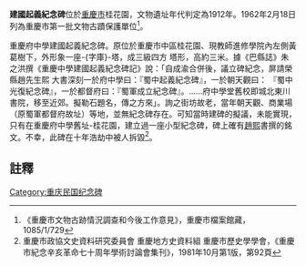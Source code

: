 {{msg:重慶市文物保護單位
|名稱 = [[建國先烈墓|建國先烈墓]]（包括滄白路的[[張培爵紀念碑|張培爵紀念碑]]、南區公園的[[鄒容紀念碑|鄒容紀念碑]]、桂花園的建國起義紀念碑）
|編號 = ？
|圖片 = 
|級別 = 1
|分類 = 
|時代 = 民國
|地点 = 桂花園
|坐標 = 
|登錄 = 1962年2月18日
}}
'''建國起義紀念碑'''位於[[重慶市|重慶市]]桂花園，文物遺址年代判定為1912年。1962年2月18日列為重慶市第一批文物古蹟保護單位<ref>《重慶市文物古跡情況調查和今後工作意見》，重慶市檔案館藏，1085/1/729</ref>。

重慶府中學建國起義紀念碑。原位於重慶市中區桂花園、現教師進修學院內左側黃葛樹下，外形象一座-{字庫}-塔，成三級四方 塔形，高約三米。據《巴縣誌》朱之洪撰《重慶中學建國起義紀念碑記》說：「自成渝合併後，議立碑紀念，屏請榮縣趙先生熙 大書深刻一於府中學曰：『蜀中起義紀念碑』，一於朝天觀曰： 『蜀中光復紀念碑』，一於都督府曰：『蜀軍成立紀念碑』。……府中學堂舊校即城北東川書院，移至近郊。擬勒石題名，傳之方來」。詢之街坊故老，當年朝天觀、商業場（原蜀軍都督府故址）等地，並無紀念碑存在。可知當時建碑的擬議，未能實現，只有在重慶府中學舊址-桂花園，建立過一座小型紀念碑，碑上確有[[趙熙|趙熙]]書撰的銘文。不幸，此碑在十年浩劫中被人拆毀<ref>重慶市政協文史資料研究委員會 重慶地方史資料組 重慶市歷史學學會，《重慶市紀念辛亥革命七十周年學術討論會集刊》，1981年10月第1版，第92頁</ref>。

==註釋==
{{reflist}}

{{文物保護單位小作品}}
[[Category:重庆民国纪念碑|Category:重庆民国纪念碑]]